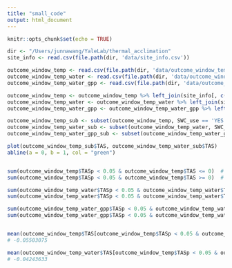 ```yaml
---
title: "small_code"
output: html_document
---
```



```r
knitr::opts_chunk$set(echo = TRUE)
```


```r
dir <- "/Users/junnawang/YaleLab/thermal_acclimation"
site_info <- read.csv(file.path(dir, 'data/site_info.csv'))

outcome_window_temp <- read.csv(file.path(dir, 'data/outcome_window_temp.csv'))
outcome_window_temp_water <- read.csv(file.path(dir, 'data/outcome_window_temp_water.csv'))
outcome_window_temp_water_gpp <- read.csv(file.path(dir, 'data/outcome_window_temp_water_gpp.csv'))

outcome_window_temp <- outcome_window_temp %>% left_join(site_info[, c("site_ID", "SWC_use")], by = "site_ID")
outcome_window_temp_water <- outcome_window_temp_water %>% left_join(site_info[, c("site_ID", "SWC_use")], by = "site_ID")
outcome_window_temp_water_gpp <- outcome_window_temp_water_gpp %>% left_join(site_info[, c("site_ID", "SWC_use")], by = "site_ID")

outcome_window_temp_sub <- subset(outcome_window_temp, SWC_use == 'YES')
outcome_window_temp_water_sub <- subset(outcome_window_temp_water, SWC_use == 'YES')
outcome_window_temp_water_gpp_sub <- subset(outcome_window_temp_water_gpp, SWC_use == 'YES')

plot(outcome_window_temp_sub$TAS, outcome_window_temp_water_sub$TAS)
abline(a = 0, b = 1, col = "green")


sum(outcome_window_temp$TASp < 0.05 & outcome_window_temp$TAS <= 0)  # 42
sum(outcome_window_temp$TASp < 0.05 & outcome_window_temp$TAS >= 0)  # 10

sum(outcome_window_temp_water$TASp < 0.05 & outcome_window_temp_water$TAS <= 0)   # 34
sum(outcome_window_temp_water$TASp < 0.05 & outcome_window_temp_water$TAS >= 0)   # 12

sum(outcome_window_temp_water_gpp$TASp < 0.05 & outcome_window_temp_water_gpp$TAS <= 0)   # 23
sum(outcome_window_temp_water_gpp$TASp < 0.05 & outcome_window_temp_water_gpp$TAS >= 0)   # 17


mean(outcome_window_temp$TAS[outcome_window_temp$TASp < 0.05 & outcome_window_temp$TAS <= 0])
# -0.05503075

mean(outcome_window_temp_water$TAS[outcome_window_temp$TASp < 0.05 & outcome_window_temp_water$TAS <= 0])
# -0.04243633

```

